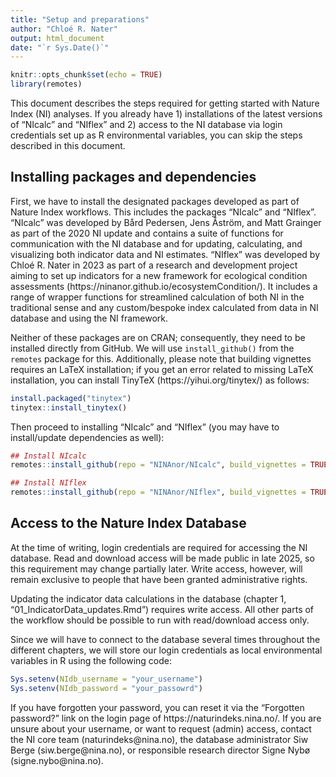 ```yaml
---
title: "Setup and preparations"
author: "Chloé R. Nater"
output: html_document
date: "`r Sys.Date()`"
---
```


```r
knitr::opts_chunk$set(echo = TRUE)
library(remotes)

```

This document describes the steps required for getting started with Nature Index (NI) analyses. 
If you already have 1) installations of the latest versions of "NIcalc" and "NIflex" and 2) access to the NI database via login credentials set up as R environmental variables, you can skip the steps described in this document. 


## Installing packages and dependencies

First, we have to install the designated packages developed as part of Nature Index workflows.
This includes the packages "NIcalc" and "NIflex". 
"NIcalc" was developed by Bård Pedersen, Jens Åström, and Matt Grainger as part of the 2020 NI update and contains a suite of functions for communication with the NI database and for updating, calculating, and visualizing both indicator data and NI estimates. 
"NIflex" was developed by Chloé R. Nater in 2023 as part of a research and development project aiming to set up indicators for a new framework for ecological condition assessments (https://ninanor.github.io/ecosystemCondition/). It includes a range of wrapper functions for streamlined calculation of both NI in the traditional sense and any custom/bespoke index calculated from data in NI database and using the NI framework. 

Neither of these packages are on CRAN; consequently, they need to be installed directly from GitHub. We will use `install_github()` from the `remotes` package for this. 
Additionally, please note that building vignettes requires an LaTeX installation; if you get an error related to missing LaTeX installation, you can install TinyTeX (https://yihui.org/tinytex/) as follows: 

```r
install.packaged("tinytex")
tinytex::install_tinytex()
```

Then proceed to installing "NIcalc" and "NIflex" (you may have to install/update dependencies as well): 

```r
## Install NIcalc
remotes::install_github(repo = "NINAnor/NIcalc", build_vignettes = TRUE)

## Install NIflex
remotes::install_github(repo = "NINAnor/NIflex", build_vignettes = TRUE)
```

## Access to the Nature Index Database

At the time of writing, login credentials are required for accessing the NI database. 
Read and download access will be made public in late 2025, so this requirement may change partially later. Write access, however, will remain exclusive to people that have been granted administrative rights. 

Updating the indicator data calculations in the database (chapter 1, "01_IndicatorData_updates.Rmd") requires write access. All other parts of the workflow should be possible to run with read/download access only. 

Since we will have to connect to the database several times throughout the different chapters, we will store our login credentials as local environmental variables in R using the following code: 

```r
Sys.setenv(NIdb_username = "your_username")
Sys.setenv(NIdb_password = "your_passowrd")
```

If you have forgotten your password, you can reset it via the "Forgotten password?" link on the login page of https://naturindeks.nina.no/. If you are unsure about your username, or want to request (admin) access, contact the NI core team (naturindeks@nina.no), the database administrator Siw Berge (siw.berge@nina.no), or responsible research director Signe Nybø (signe.nybo@nina.no).


